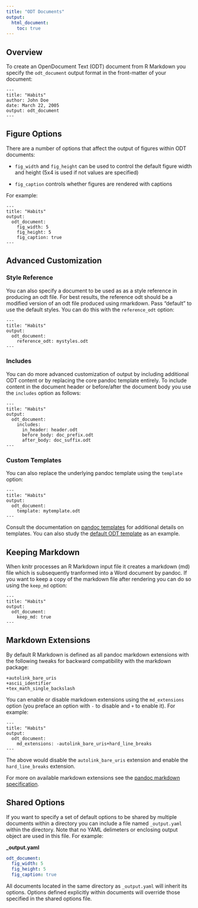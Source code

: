 ```yaml
---
title: "ODT Documents"
output:
  html_document:
    toc: true
---
```


## Overview

To create an OpenDocument Text (ODT) document from R Markdown you specify the `odt_document` output format in the front-matter of your document:

    ---
    title: "Habits"
    author: John Doe
    date: March 22, 2005
    output: odt_document
    ---

## Figure Options

There are a number of options that affect the output of figures within ODT documents:

* `fig_width` and  `fig_height` can be used to control the default figure width and height (5x4 is used if not values are specified)

* `fig_caption` controls whether figures are rendered with captions

For example:

    ---
    title: "Habits"
    output:
      odt_document:
        fig_width: 5
        fig_height: 5
        fig_caption: true
    ---

## Advanced Customization

### Style Reference

You can also specify a document to be used as as a style reference in producing an odt file. For best results, the reference odt should be a modified version of an odt file produced using rmarkdown. Pass "default" to use the default styles. You can do this with the `reference_odt` option:

    ---
    title: "Habits"
    output:
      odt_document:
        reference_odt: mystyles.odt
    ---

### Includes

You can do more advanced customization of output by including additional ODT content or by replacing the core pandoc template entirely. To include content in the document header or before/after the document body you use the `includes` option as follows:

    ---
    title: "Habits"
    output:
      odt_document:
        includes:
          in_header: header.odt
          before_body: doc_prefix.odt
          after_body: doc_suffix.odt
    ---

### Custom Templates

You can also replace the underlying pandoc template using the `template` option:

    ---
    title: "Habits"
    output:
      odt_document:
        template: mytemplate.odt
    ---

Consult the documentation on [pandoc templates](http://pandoc.org/README.html#templates) for additional details on templates. You can also study the [default ODT template](https://github.com/jgm/pandoc-templates/blob/master/default.opendocument) as an example.


## Keeping Markdown

When knitr processes an R Markdown input file it creates a markdown (md) file which is subsequently tranformed into a Word document by pandoc. If you want to keep a copy of the markdown file after rendering you can do so using the `keep_md` option:

    ---
    title: "Habits"
    output:
      odt_document:
        keep_md: true
    ---


## Markdown Extensions

By default R Markdown is defined as all pandoc markdown extensions with the following tweaks for backward compatibility with the markdown package:

```
+autolink_bare_uris
+ascii_identifier
+tex_math_single_backslash
```

You can enable or disable markdown extensions using the `md_extensions` option (you preface an option with `-` to disable and `+` to enable it). For example:

    ---
    title: "Habits"
    output:
      odt_document:
        md_extensions: -autolink_bare_uris+hard_line_breaks
    ---

The above would disable the `autolink_bare_uris` extension and enable the `hard_line_breaks` extension. 

For more on available markdown extensions see the [pandoc markdown specification](http://pandoc.org/README.html#pandocs-markdown).


## Shared Options

If you want to specify a set of default options to be shared by multiple documents within a directory you can include a file named `_output.yaml` within the directory. Note that no YAML delimeters or enclosing output object are used in this file. For example:

**\_output.yaml**

```yaml
odt_document:
  fig_width: 5
  fig_height: 5
  fig_caption: true
```

All documents located in the same directory as `_output.yaml` will inherit its options. Options defined explicitly within documents will override those specified in the shared options file.



